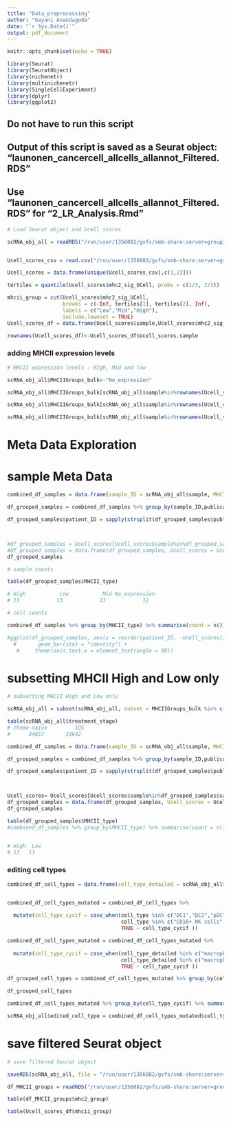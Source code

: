 ```yaml
---
title: "Data_preprocessing"
author: "Gayani Anandagoda"
date: "`r Sys.Date()`"
output: pdf_document
---
```


```r
knitr::opts_chunk$set(echo = TRUE)
```

```r
library(Seurat)
library(SeuratObject)
library(nichenetr)
library(multinichenetr)
library(SingleCellExperiment)
library(dplyr)
library(ggplot2)

```


## Do not have to run this script 
## Output of this script is saved as a Seurat object: "launonen_cancercell_allcells_allannot_Filtered.RDS" 
## Use "launonen_cancercell_allcells_allannot_Filtered.RDS" for "2_LR_Analysis.Rmd"


```r
# Load Seurat object and Ucell scores

scRNA_obj_all = readRDS("/run/user/1356082/gvfs/smb-share:server=group3.ad.helsinki.fi,share=h345/afarkkilab/Data/13_sciset/launonen_cancercell_allcells_allannot_v2.RDS")


Ucell_scores_csv = read.csv("/run/user/1356082/gvfs/smb-share:server=group3.ad.helsinki.fi,share=h345/afarkkilab/Projects/NKI/Single_Cell_LR_Annalysis/Input/correlation_15_genes_expression_vs_mhc2_scores_pseudobulk_epithelial.tsv", sep = "\t", header = TRUE)
```



```r

Ucell_scores = data.frame(unique(Ucell_scores_csv[,c(1,2)]))

tertiles = quantile(Ucell_scores$mhc2_sig_UCell, probs = c(1/3, 2/3))

mhcii_group = cut(Ucell_scores$mhc2_sig_UCell,
                  breaks = c(-Inf, tertiles[1], tertiles[2], Inf),
                  labels = c("Low","Mid","High"),
                  include.loweset = TRUE)
Ucell_scores_df = data.frame(Ucell_scores$sample,Ucell_scores$mhc2_sig_UCell,mhcii_group)

rownames(Ucell_scores_df)<-Ucell_scores_df$Ucell_scores.sample
```


### adding MHCII expression levels


```r
# MHCII expression levels : HIgh, Mid and low

scRNA_obj_all$MHCIIGroups_bulk<-"No_expression"

scRNA_obj_all$MHCIIGroups_bulk[scRNA_obj_all$sample%in%rownames(Ucell_scores_df)[Ucell_scores_df$mhcii_group=="Low"]]<-"Low"

scRNA_obj_all$MHCIIGroups_bulk[scRNA_obj_all$sample%in%rownames(Ucell_scores_df)[Ucell_scores_df$mhcii_group=="Mid"]]<-"Mid"

scRNA_obj_all$MHCIIGroups_bulk[scRNA_obj_all$sample%in%rownames(Ucell_scores_df)[Ucell_scores_df$mhcii_group=="High"]]<-"High"


```

# Meta Data  Exploration

# sample Meta Data

```r

combined_df_samples = data.frame(sample_ID = scRNA_obj_all$sample, MHCII_type = scRNA_obj_all$MHCIIGroups_bulk, treatment = scRNA_obj_all$treatment_stage, publication_ID = scRNA_obj_all$publication_sample_code)

df_grouped_samples = combined_df_samples %>% group_by(sample_ID,publication_ID,MHCII_type,treatment) %>% summarise(count = n())

df_grouped_samples$patient_ID = sapply(strsplit(df_grouped_samples$publication_ID, "_"),"[", 1)



#df_grouped_samples = Ucell_scores[Ucell_scores$sample%in%df_grouped_samples$sample_ID,]$mhc2_sig_UCell
#df_grouped_samples = data.frame(df_grouped_samples, Ucell_scores = Ucell_scores)
df_grouped_samples

```

```r
# sample counts

table(df_grouped_samples$MHCII_type)

# High           Low           Mid No_expression 
# 13            13            13            12


```

```r
# cell counts

combined_df_samples %>% group_by(MHCII_type) %>% summarise(count = n())

```

```r
#ggplot(df_grouped_samples, aes(x = reorder(patient_ID, -Ucell_scores), y = Ucell_scores, fill = MHCII_type)) #+
  #       geom_bar(stat = "identity") +
   #     theme(axis.text.x = element_text(angle = 90))
```

#######################################

# subsetting MHCII High and Low only

```r
# subsetting MHCII High and Low only

scRNA_obj_all = subset(scRNA_obj_all, subset = MHCIIGroups_bulk %in% c("High","Low"))

table(scRNA_obj_all$treatment_stage)
# chemo-naive         IDS 
#      34657       33642 

```

```r
combined_df_samples = data.frame(sample_ID = scRNA_obj_all$sample, MHCII_type = scRNA_obj_all$MHCIIGroups_bulk, treatment = scRNA_obj_all$treatment_stage, publication_ID = scRNA_obj_all$publication_sample_code)

df_grouped_samples = combined_df_samples %>% group_by(sample_ID,publication_ID,MHCII_type,treatment) %>% summarise(count = n())

df_grouped_samples$patient_ID = sapply(strsplit(df_grouped_samples$publication_ID, "_"),"[", 1)



Ucell_scores= Ucell_scores[Ucell_scores$sample%in%df_grouped_samples$sample_ID,]$mhc2_sig_UCell
df_grouped_samples = data.frame(df_grouped_samples, Ucell_scores = Ucell_scores)
df_grouped_samples
```
```r
table(df_grouped_samples$MHCII_type)
#combined_df_samples %>% group_by(MHCII_type) %>% summarise(count = n())


# High  Low 
# 13   13
```



####################################

### editing cell types

```r

combined_df_cell_types = data.frame(cell_type_detailed = scRNA_obj_all$cell_type_detailed, cell_type = scRNA_obj_all$cell_type, cell_type_cycif = scRNA_obj_all$cell_type_cycif)


combined_df_cell_types_mutated = combined_df_cell_types %>% 
  
  mutate(cell_type_cycif = case_when(cell_type %in% c("DC1","DC2","pDC","Migratory DCs") ~ "DC",
                                     cell_type %in% c("CD16+ NK cells","CD16- NK cells","NK cells") ~ "NK",
                                     TRUE ~ cell_type_cycif ))

combined_df_cell_types_mutated = combined_df_cell_types_mutated %>% 
  
  mutate(cell_type_cycif = case_when(cell_type_detailed %in% c("macrophages_CD163_high") ~ "macrophages_CD163_high",
                                     cell_type_detailed %in% c("macrophages_ITGAX_high") ~ "macrophages_ITGAX_high",
                                     TRUE ~ cell_type_cycif ))

df_grouped_cell_types = combined_df_cell_types_mutated %>% group_by(cell_type_cycif,cell_type,cell_type_detailed) %>% summarise(count = n())

df_grouped_cell_types
```


```r
combined_df_cell_types_mutated %>% group_by(cell_type_cycif) %>% summarise(count = n())
```


```r
scRNA_obj_all$edited_cell_type = combined_df_cell_types_mutated$cell_type_cycif

```

# save filtered Seurat object

```r
# save filtered Seurat object

saveRDS(scRNA_obj_all, file = "/run/user/1356082/gvfs/smb-share:server=group3.ad.helsinki.fi,share=h345/afarkkilab/Projects/NKI/Single_Cell_LR_Annalysis/Input/launonen_cancercell_allcells_allannot_Filtered_MHCII_HIgh_and_low.RDS")

```


```r
df_MHCII_groups = readRDS("/run/user/1356082/gvfs/smb-share:server=group3.ad.helsinki.fi,share=h345/afarkkilab/Projects/NKI/Single_Cell_LR_Annalysis/input/MHCII_groups_per_sample.RDS")
```

```r
table(df_MHCII_groups$mhc2_group)

```

```r
table(Ucell_scores_df$mhcii_group)
```

